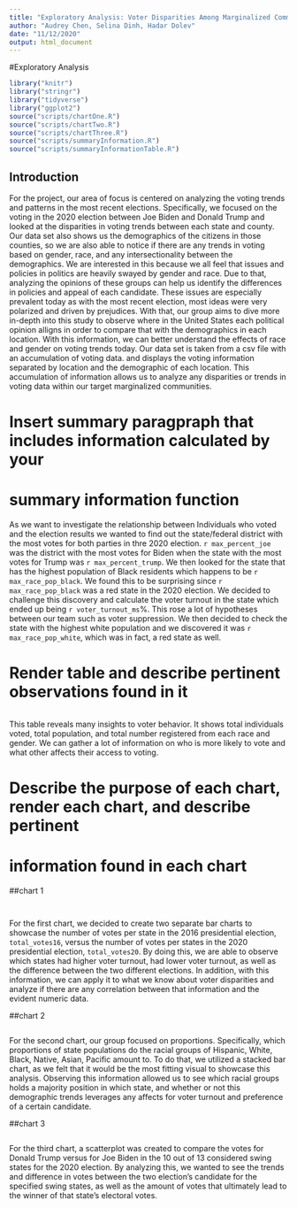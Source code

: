 ```yaml
---
title: "Exploratory Analysis: Voter Disparities Among Marginalized Communities"
author: "Audrey Chen, Selina Dinh, Hadar Dolev"
date: "11/12/2020"
output: html_document
---
```

#Exploratory Analysis

```r
library("knitr")
library("stringr")
library("tidyverse")
library("ggplot2")
source("scripts/chartOne.R")
source("scripts/chartTwo.R")
source("scripts/chartThree.R")
source("scripts/summaryInformation.R")
source("scripts/summaryInformationTable.R")
```

## Introduction
For the project, our area of focus is centered on analyzing the voting trends and 
patterns in the most recent elections. Specifically, we focused on the voting 
in the 2020 election between Joe Biden and Donald Trump and looked at the disparities
in voting trends between each state and county. Our data set also shows us the 
demographics of the citizens in those counties, so we are also able to notice
if there are any trends in voting based on gender, race, and any intersectionality
between the demographics. We are interested in this because we all feel that issues
and policies in politics are heavily swayed by gender and race. Due to that, analyzing 
the opinions of these groups can help us identify the differences in policies 
and appeal of each candidate. These issues are especially prevalent today as 
with the most recent election, most ideas were very polarized and driven by 
prejudices. With that, our group aims to dive more in-depth into this study
to observe where in the United States each political opinion alligns in order 
to compare that with the demographics in each location. With this information,
we can better understand the effects of race and gender on voting trends today.
Our data set is taken from a csv file with an accumulation of voting data.
and displays the voting information separated by location and the demographic of 
each location. This accumulation of information allows us to analyze any 
disparities or trends in voting data within our target marginalized communities.

# Insert summary paragpraph that includes information calculated by your
# summary information function 
As we want to investigate the relationship between Individuals who voted and the election 
results we wanted to find out the state/federal district with the most votes for both parties in thre 2020 election. 
``r max_percent_joe`` was the district with the most votes for Biden when the state with the most votes for Trump  was 
``r max_percent_trump``. We then looked for the state that has the highest population of Black residents which happens to be 
``r max_race_pop_black``. We found this to be surprising since ``r max_race_pop_black``
was a red state in the 2020 election. We decided to challenge this discovery and calculate the voter turnout
in the state which ended up being ``r voter_turnout_ms``%. This rose a lot of hypotheses between our team such as voter suppression. 
We then decided to check the state with the highest white population and we discovered it was
``r max_race_pop_white``, which was in fact, a red state as well. 

# Render table and describe pertinent observations found in it 
```r
```
This table reveals many insights to voter behavior. It shows total  individuals voted, 
total population, and total number registered from each race and gender. We can gather 
a lot of information on who is more likely to vote and what other affects their access 
to voting. 

# Describe the purpose of each chart, render each chart, and describe pertinent
# information found in each chart 

##chart 1
```r
```
```r
```  
For the first chart, we decided to create two separate bar charts to showcase 
the number of votes per state in the 2016 presidential election, `total_votes16`, versus the number of votes per states in the 2020 presidential election, `total_votes20`. By doing this, we are able to observe which states had higher voter turnout, had lower voter turnout, as well as the difference between the two 
different elections. In addition, with this information, we can apply it to what we know about voter disparities and analyze if there are any correlation between that information and the evident numeric data. 

##chart 2
```r
```
For the second chart, our group focused on proportions. Specifically, which
proportions of state populations do the racial groups of Hispanic, White, Black,
Native, Asian, Pacific amount to. To do that, we utilized a stacked bar chart, as 
we felt that it would be the most fitting visual to showcase this analysis.
Observing this information allowed us to see which racial groups holds 
a majority position in which state, and whether or not this demographic trends
leverages any affects for voter turnout and preference of a certain candidate.

##chart 3
```r
```
For the third chart, a scatterplot was created to compare the votes for Donald 
Trump versus for Joe Biden in the 10 out of 13 considered swing states for the 
2020 election. By analyzing this, we wanted to see the trends and difference in votes between the two election's candidate for the specified swing states, as well as the 
amount of votes that ultimately lead to the winner of that state's electoral votes. 
